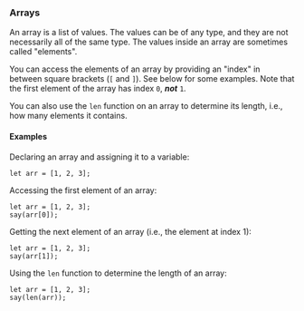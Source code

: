 ### Arrays

An array is a list of values. The values can be of any type, and they
are not necessarily all of the same type. The values inside an array
are sometimes called "elements".

You can access the elements of an array by providing an "index" in
between square brackets (`[` and `]`). See below for some examples. Note
that the first element of the array has index `0`, **_not_** `1`.

You can also use the `len` function on an array to determine its length,
i.e., how many elements it contains.

#### Examples

Declaring an array and assigning it to a variable:

```rhai
let arr = [1, 2, 3];
```

Accessing the first element of an array:

```rhai
let arr = [1, 2, 3];
say(arr[0]);
```

Getting the next element of an array (i.e., the element at index 1):

```rhai
let arr = [1, 2, 3];
say(arr[1]);
```

Using the `len` function to determine the length of an array:

```rhai
let arr = [1, 2, 3];
say(len(arr));
```

